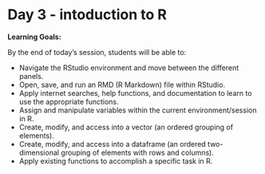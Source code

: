 # Day 3 - intoduction to R

**Learning Goals:**

By the end of today's session, students will be able to: 

* Navigate the RStudio environment and move between the different panels.
* Open, save, and run an RMD (R Markdown) file within RStudio.
* Apply internet searches, help functions, and documentation to learn to use the appropriate functions. 
* Assign and manipulate variables within the current environment/session in R.
* Create, modify, and access into a vector (an ordered grouping of elements).
* Create, modify, and access into a dataframe (an ordered two-dimensional grouping of elements with rows and columns).
* Apply existing functions to accomplish a specific task in R. 
